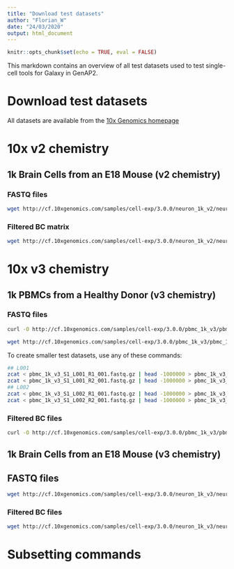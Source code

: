 ```yaml
---
title: "Download test datasets"
author: "Florian_W"
date: "24/03/2020"
output: html_document
---
```


```r
knitr::opts_chunk$set(echo = TRUE, eval = FALSE)
```

This markdown contains an overview of all test datasets used to test single-cell tools for Galaxy in GenAP2.

# Download test datasets

All datasets are available from the [10x Genomics homepage](https://www.10xgenomics.com/resources/datasets/)

# 10x v2 chemistry

## 1k Brain Cells from an E18 Mouse (v2 chemistry)

### FASTQ files

```bash
wget http://cf.10xgenomics.com/samples/cell-exp/3.0.0/neuron_1k_v2/neuron_1k_v2_fastqs.tar
```

### Filtered BC matrix

```bash
wget http://cf.10xgenomics.com/samples/cell-exp/3.0.0/neuron_1k_v2/neuron_1k_v2_filtered_feature_bc_matrix.tar.gz
```


# 10x v3 chemistry

## 1k PBMCs from a Healthy Donor (v3 chemistry)

### FASTQ files

```bash
curl -O http://cf.10xgenomics.com/samples/cell-exp/3.0.0/pbmc_1k_v3/pbmc_1k_v3_fastqs.tar

wget http://cf.10xgenomics.com/samples/cell-exp/3.0.0/pbmc_1k_v3/pbmc_1k_v3_fastqs.tar
```

To create smaller test datasets, use any of these commands:

```bash
## L001
zcat < pbmc_1k_v3_S1_L001_R1_001.fastq.gz | head -1000000 > pbmc_1k_v3_S1_L001_R1_001.1M_reads.fastq | gzip
zcat < pbmc_1k_v3_S1_L001_R2_001.fastq.gz | head -1000000 > pbmc_1k_v3_S1_L001_R2_001.1M_reads.fastq | gzip
## L002
zcat < pbmc_1k_v3_S1_L002_R1_001.fastq.gz | head -1000000 > pbmc_1k_v3_S1_L002_R1_001.1M_reads.fastq | gzip
zcat < pbmc_1k_v3_S1_L002_R2_001.fastq.gz | head -1000000 > pbmc_1k_v3_S1_L002_R2_001.1M_reads.fastq | gzip
```

### Filtered BC files

```bash
curl -O http://cf.10xgenomics.com/samples/cell-exp/3.0.0/pbmc_1k_v3/pbmc_1k_v3_filtered_feature_bc_matrix.tar.gz
```

## 1k Brain Cells from an E18 Mouse (v3 chemistry)

## FASTQ files

```bash
wget http://cf.10xgenomics.com/samples/cell-exp/3.0.0/neuron_1k_v3/neuron_1k_v3_fastqs.tar
```

### Filtered BC files


```bash
wget http://cf.10xgenomics.com/samples/cell-exp/3.0.0/neuron_1k_v3/neuron_1k_v3_filtered_feature_bc_matrix.tar.gz
```


# Subsetting commands
